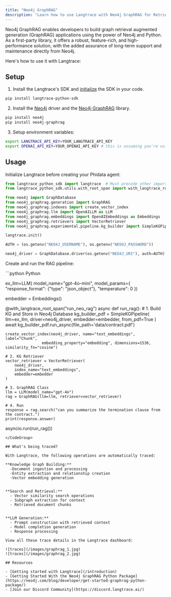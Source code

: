 ```yaml
---
title: "Neo4j GraphRAG"
description: "Learn how to use Langtrace with Neo4j GraphRAG for Retrieval Augmented Generation with knowledge graphs"
---
```


Neo4j GraphRAG enables developers to build graph retrieval augmented generation (GraphRAG) applications using the power of Neo4j and Python. As a first-party library, it offers a robust, feature-rich, and high-performance solution, with the added assurance of long-term support and maintenance directly from Neo4j.

Here's how to use it with Langtrace:

## Setup

1. Install the Langtrace's SDK and [initialize](/quickstart) the SDK in your code.

```bash
pip install langtrace-python-sdk
```

2. Install the [Neo4j](https://neo4j.com/docs/getting-started/) driver and the [Neo4j GraphRAG](https://github.com/neo4j/neo4j-graphrag-python) library.

```bash
pip install neo4j
pip install neo4j-graphrag
```

3. Setup environment variables:

```bash
export LANGTRACE_API_KEY=YOUR_LANGTRACE_API_KEY
export OPENAI_API_KEY=YOUR_OPENAI_API_KEY # this is assuming you're using OPENAI for inference
```

## Usage

Initialize Langtrace before creating your Phidata agent:

```python Python
from langtrace_python_sdk import langtrace  # Must precede other imports
from langtrace_python_sdk.utils.with_root_span import with_langtrace_root_span

from neo4j import GraphDatabase
from neo4j_graphrag.generation import GraphRAG
from neo4j_graphrag.indexes import create_vector_index
from neo4j_graphrag.llm import OpenAILLM as LLM
from neo4j_graphrag.embeddings import OpenAIEmbeddings as Embeddings
from neo4j_graphrag.retrievers import VectorRetriever
from neo4j_graphrag.experimental.pipeline.kg_builder import SimpleKGPipeline

langtrace.init()

AUTH = (os.getenv("NEO4J_USERNAME"), os.getenv("NEO4J_PASSWORD"))

neo4j_driver = GraphDatabase.driver(os.getenv("NEO4J_URI"), auth=AUTH)
```

Create and run the RAG pipeline:

<CodeGroup>
```python Python

ex_llm=LLM(
   model_name="gpt-4o-mini",
   model_params={
       "response_format": {"type": "json_object"},
       "temperature": 0
   })

embedder = Embeddings()

@with_langtrace_root_span("run_neo_rag")
async def run_rag():
    # 1. Build KG and Store in Neo4j Database
    kg_builder_pdf = SimpleKGPipeline(
        llm=ex_llm,
        driver=neo4j_driver,
        embedder=embedder,
        from_pdf=True
    )
    await kg_builder_pdf.run_async(file_path='data/contract.pdf')
    
    create_vector_index(neo4j_driver, name="text_embeddings", label="Chunk",
                    embedding_property="embedding", dimensions=1536, similarity_fn="cosine")

    # 2. KG Retriever
    vector_retriever = VectorRetriever(
        neo4j_driver,
        index_name="text_embeddings",
        embedder=embedder
    )

    # 3. GraphRAG Class
    llm = LLM(model_name="gpt-4o")
    rag = GraphRAG(llm=llm, retriever=vector_retriever)

    # 4. Run
    response = rag.search("can you summarize the termination clause from the contract.")
    print(response.answer)
    
asyncio.run(run_rag())
```
</CodeGroup>

## What's being traced?

With Langtrace, the following operations are automatically traced:

**Knowledge Graph Building:**
  -Document ingestion and processing
  -Entity extraction and relationship creation
  -Vector embedding generation


**Search and Retrieval:**
  - Vector similarity search operations
  - Subgraph extraction for context
  - Retrieved document chunks


**LLM Generation:**
  - Prompt construction with retrieved context
  - Model completion generation
  - Response processing

View all these trace details in the Langtrace dashboard:

![traces](/images/graphrag_1.jpg)
![traces](/images/graphrag_2.jpg)

## Resources

- [Getting started with Langtrace](/introduction)
- [Getting Started With the Neo4j GraphRAG Python Package](https://neo4j.com/blog/developer/get-started-graphrag-python-package/)
- [Join our Discord Community](https://discord.langtrace.ai/)